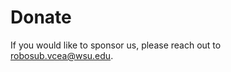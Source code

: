 # Donate

If you would like to sponsor us, please reach out to [robosub.vcea@wsu.edu](mailto:robosub.vcea@wsu.edu).
